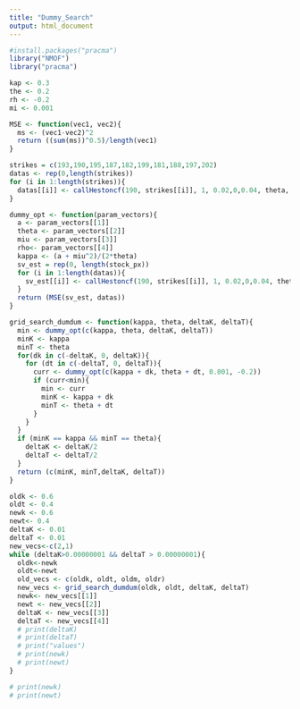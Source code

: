 ```yaml
---
title: "Dummy_Search"
output: html_document
---
```


```r
#install.packages("pracma")
library("NMOF")
library("pracma")
```

```r
kap <- 0.3
the <- 0.2
rh <- -0.2
mi <- 0.001

MSE <- function(vec1, vec2){
  ms <- (vec1-vec2)^2
  return ((sum(ms))^0.5)/length(vec1)
}
```

```r
strikes = c(193,190,195,187,182,199,181,188,197,202)
datas <- rep(0,length(strikes))
for (i in 1:length(strikes)){
  datas[[i]] <- callHestoncf(190, strikes[[i]], 1, 0.02,0,0.04, theta, rho, kappa, miu)
}

```

```r
dummy_opt <- function(param_vectors){
  a <- param_vectors[[1]]
  theta <- param_vectors[[2]]
  miu <- param_vectors[[3]]
  rho<- param_vectors[[4]]
  kappa <- (a + miu^2)/(2*theta)
  sv_est = rep(0, length(stock_px))
  for (i in 1:length(datas)){
    sv_est[[i]] <- callHestoncf(190, strikes[[i]], 1, 0.02,0,0.04, theta, rho, kappa, miu)
  }
  return (MSE(sv_est, datas))
}

grid_search_dumdum <- function(kappa, theta, deltaK, deltaT){
  min <- dummy_opt(c(kappa, theta, deltaK, deltaT))
  minK <- kappa
  minT <- theta
  for(dk in c(-deltaK, 0, deltaK)){
    for (dt in c(-deltaT, 0, deltaT)){
      curr <- dummy_opt(c(kappa + dk, theta + dt, 0.001, -0.2))
      if (curr<min){
        min <- curr
        minK <- kappa + dk
        minT <- theta + dt
      }
    }
  }
  if (minK == kappa && minT == theta){
    deltaK <- deltaK/2
    deltaT <- deltaT/2
  } 
  return (c(minK, minT,deltaK, deltaT))
}
```

```r
oldk <- 0.6
oldt <- 0.4
newk <- 0.6
newt<- 0.4
deltaK <- 0.01
deltaT <- 0.01
new_vecs<-c(2,1)
while (deltaK>0.00000001 && deltaT > 0.00000001){
  oldk<-newk
  oldt<-newt
  old_vecs <- c(oldk, oldt, oldm, oldr)
  new_vecs <- grid_search_dumdum(oldk, oldt, deltaK, deltaT)
  newk<- new_vecs[[1]]
  newt <- new_vecs[[2]]
  deltaK <- new_vecs[[3]]
  deltaT <- new_vecs[[4]]
  # print(deltaK)
  # print(deltaT)
  # print("values")
  # print(newk)
  # print(newt)
}

# print(newk)
# print(newt)
```




